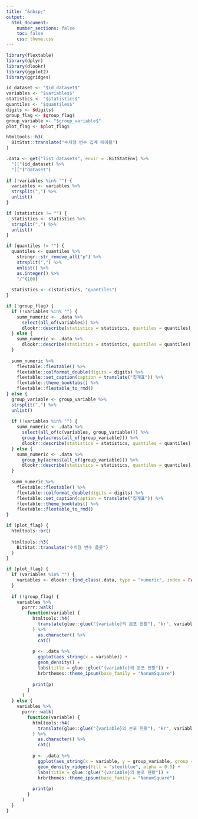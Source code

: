 ```yaml
---
title: "&nbsp;"
output: 
  html_document:
    number_sections: false
    toc: false    
    css: theme.css
---
```


```r
library(flextable)
library(dplyr)
library(dlookr)
library(ggplot2)
library(ggridges)

id_dataset <- "$id_dataset$"
variables <- "$variables$"
statistics <- "$statistics$"
quantiles <- "$quantiles$"
digits <- $digits$
group_flag <- $group_flag$
group_variable <- "$group_variable$"
plot_flag <- $plot_flag$  
```

```r
htmltools::h3(
  BitStat::translate("수치형 변수 집계 테이블")
)
```

```r
.data <- get("list_datasets", envir = .BitStatEnv) %>% 
  "[["(id_dataset) %>% 
  "[["("dataset")
  
if (!variables %in% "") {
  variables <- variables %>% 
  strsplit(",") %>% 
  unlist() 
}

if (statistics != "") {
  statistics <- statistics %>% 
  strsplit(",") %>% 
  unlist() 
}

if (quantiles != "") {
  quantiles <- quantiles %>% 
    stringr::str_remove_all("p") %>% 
    strsplit(",") %>% 
    unlist() %>% 
    as.integer() %>% 
    "/"(100)
  
  statistics <- c(statistics, "quantiles")
}

if (!group_flag) {
  if (!variables %in% "") {  
    summ_numeric <- .data %>% 
      select(all_of(variables)) %>% 
      dlookr::describe(statistics = statistics, quantiles = quantiles)     
  } else {
    summ_numeric <- .data %>% 
      dlookr::describe(statistics = statistics, quantiles = quantiles)     
  }  
  
  summ_numeric %>% 
    flextable::flextable() %>%
    flextable::colformat_double(digits = digits) %>% 
    flextable::set_caption(caption = translate("집계표")) %>% 
    flextable::theme_booktabs() %>% 
    flextable::flextable_to_rmd()
} else {
  group_variable <- group_variable %>% 
  strsplit(",") %>% 
  unlist()
  
  if (!variables %in% "") {  
    summ_numeric <- .data %>% 
      select(all_of(c(variables, group_variable))) %>% 
      group_by(across(all_of(group_variable))) %>%       
      dlookr::describe(statistics = statistics, quantiles = quantiles)     
  } else {
    summ_numeric <- .data %>% 
      group_by(across(all_of(group_variable))) %>% 
      dlookr::describe(statistics = statistics, quantiles = quantiles)     
  } 
  
  summ_numeric %>% 
    flextable::flextable() %>%
    flextable::colformat_double(digits = digits) %>% 
    flextable::set_caption(caption = translate("집계표")) %>% 
    flextable::theme_booktabs() %>% 
    flextable::flextable_to_rmd()  
}
```

```r
if (plot_flag) {
  htmltools::br()
  
  htmltools::h3(
    BitStat::translate("수치형 변수 플롯")
  )
}
```

```r
if (plot_flag) {
  if (variables %in% "") {  
    variables <- dlookr::find_class(.data, type = "numeric", index = FALSE)   
  } 
  
  if (!group_flag) {
    variables %>% 
      purrr::walk(
        function(variable) {
          htmltools::h4(
            translate(glue::glue("{variable}의 분포 현황"), "kr", variable)
          ) %>% 
            as.character() %>%
            cat()  
          
          p <- .data %>% 
            ggplot(aes_string(x = variable)) +
            geom_density() +
            labs(title = glue::glue("{variable}의 분포 현황")) +
            hrbrthemes::theme_ipsum(base_family = "NanumSquare")
          
          print(p)
        }
      )
  } else {
    variables %>% 
      purrr::walk(
        function(variable) {
          htmltools::h4(
            translate(glue::glue("{variable}의 분포 현황"), "kr", variable)
          ) %>% 
            as.character() %>%
            cat()  
          
          p <- .data %>% 
            ggplot(aes_string(x = variable, y = group_variable, group = group_variable)) +
            geom_density_ridges(fill = "steelblue", alpha = 0.5) +
            labs(title = glue::glue("{variable}의 분포 현황")) +
            hrbrthemes::theme_ipsum(base_family = "NanumSquare")
          
          print(p)
        }
      )    
  }  
}
```

